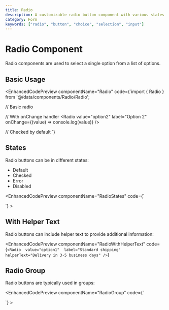 ```yaml
---
title: Radio
description: A customizable radio button component with various states and features
category: Form
keywords: ["radio", "button", "choice", "selection", "input"]
---
```



<ComponentPreview>
  <RadioPreview />
</ComponentPreview>


<div className="flex justify-end mb-6">
  <ThemeSwitcher />
</div>

# Radio Component

Radio components are used to select a single option from a list of options.

## Basic Usage

<EnhancedCodePreview
  componentName="Radio"
  code={`import { Radio } from '@/data/components/Radio/Radio';

// Basic radio
<Radio value="option1" label="Option 1" />

// With onChange handler
<Radio 
  value="option2" 
  label="Option 2" 
  onChange={(value) => console.log(value)} 
/>

// Checked by default
<Radio value="option3" label="Option 3" checked />`}
>
  <RadioOption3 />
</EnhancedCodePreview>

## States

Radio buttons can be in different states:

- Default
- Checked
- Error
- Disabled

<EnhancedCodePreview
  componentName="RadioStates"
  code={`<div className="flex flex-col gap-4">
  <Radio value="default" label="Default state" />
  <Radio value="checked" label="Checked state" checked />
  <Radio value="error" label="Error state" error="This field is required" />
  <Radio value="disabled" label="Disabled state" disabled />
</div>`}
>
  <div className="flex flex-col gap-4">
    <Radio value="default" label="Default state" />
    <Radio value="checked" label="Checked state" checked />
    <Radio value="error" label="Error state" error="This field is required" />
    <Radio value="disabled" label="Disabled state" disabled />
  </div>
</EnhancedCodePreview>

## With Helper Text

Radio buttons can include helper text to provide additional information:

<EnhancedCodePreview
  componentName="RadioWithHelperText"
  code={`<Radio 
  value="option1" 
  label="Standard shipping" 
  helperText="Delivery in 3-5 business days"
/>`}
>
  <Radio 
    value="option1" 
    label="Standard shipping" 
    helperText="Delivery in 3-5 business days"
  />
</EnhancedCodePreview>

## Radio Group

Radio buttons are typically used in groups:

<EnhancedCodePreview
  componentName="RadioGroup"
  code={`<div className="flex flex-col gap-4">
  <Radio value="option1" label="Option 1" />
  <Radio value="option2" label="Option 2" />
  <Radio value="option3" label="Option 3" />
</div>`}
>
  <div className="flex flex-col gap-4">
    <Radio value="option1" label="Option 1" />
    <Radio value="option2" label="Option 2" />
    <Radio value="option3" label="Option 3" />
  </div>
</EnhancedCodePreview> 